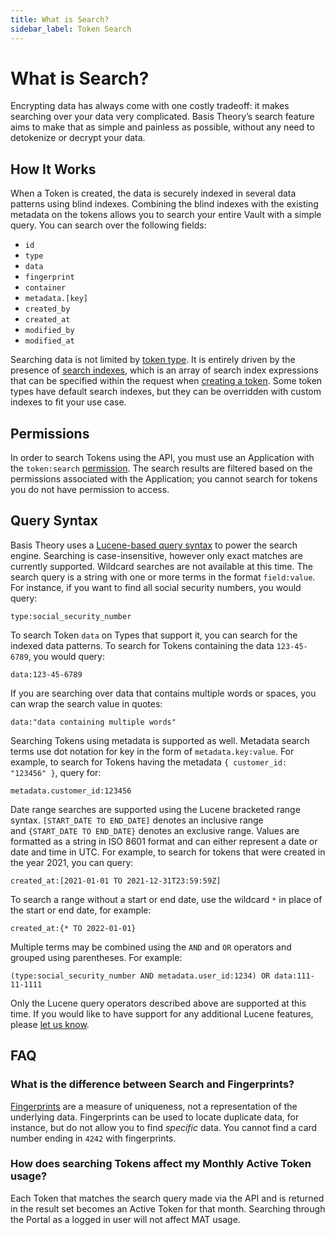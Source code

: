 ```yaml
---
title: What is Search?
sidebar_label: Token Search
---
```


# What is Search?

Encrypting data has always come with one costly tradeoff: it makes searching over your data very complicated.
Basis Theory’s search feature aims to make that as simple and painless as possible, without any need to detokenize or
decrypt your data.

## How It Works

When a Token is created, the data is securely indexed in several data patterns using blind indexes. Combining the
blind indexes with the existing metadata on the tokens allows you to search your entire Vault with a simple query.
You can search over the following fields:

- `id`
- `type`
- `data`
- `fingerprint`
- `container`
- `metadata.[key]`
- `created_by`
- `created_at`
- `modified_by`
- `modified_at`

Searching data is not limited by [token type](/docs/api/tokens/token-types). It is entirely driven by the presence of [search indexes](/docs/expressions/search-indexes), which is an array of search index expressions that can be specified within the request when [creating a token](/docs/api/tokens#create-token). Some token types have default search indexes, but they can be overridden with custom indexes to fit your use case.

## Permissions

In order to search Tokens using the API, you must use an Application with the `token:search`
[permission](/docs/api/applications/permissions#permission-types). The search results are filtered based on the
permissions associated with the Application; you cannot search for tokens you do not have permission to access.

## Query Syntax

Basis Theory uses a [Lucene-based query syntax](http://www.lucenetutorial.com/lucene-query-syntax.html) to power the
search engine. Searching is case-insensitive, however only exact matches are currently supported. Wildcard searches are
not available at this time. The search query is a string with one or more terms in the format `field:value`.
For instance, if you want to find all social security numbers, you would query:

```
type:social_security_number
```

To search Token `data` on Types that support it, you can search for the indexed data patterns. To search for Tokens
containing the data `123-45-6789`, you would query:

```
data:123-45-6789
```

If you are searching over data that contains multiple words or spaces, you can wrap the search value in quotes:

```
data:"data containing multiple words"
```

Searching Tokens using metadata is supported as well. Metadata search terms use dot notation for key in the form
of `metadata.key:value`. For example, to search for Tokens having the metadata `{ customer_id: "123456" }`, query for:

```
metadata.customer_id:123456
```

Date range searches are supported using the Lucene bracketed range syntax. `[START_DATE TO END_DATE]` denotes an
inclusive range and `{START_DATE TO END_DATE}` denotes an exclusive range. Values are formatted as a string in
ISO 8601 format and can either represent a date or date and time in UTC. For example, to search for tokens that were
created in the year 2021, you can query:

```
created_at:[2021-01-01 TO 2021-12-31T23:59:59Z]
```

To search a range without a start or end date, use the wildcard `*` in place of the start or end date, for example:

```
created_at:{* TO 2022-01-01}
```

Multiple terms may be combined using the `AND` and `OR` operators and grouped using parentheses. For example:

```
(type:social_security_number AND metadata.user_id:1234) OR data:111-11-1111
```

Only the Lucene query operators described above are supported at this time. If you would like to have support for any
additional Lucene features, please [let us know](mailto:support@basistheory.com?subject=Token).

## FAQ

### What is the difference between Search and Fingerprints?

[Fingerprints](./what-are-tokens#fingerprinting) are a measure of uniqueness,
not a representation of the underlying data. Fingerprints can be used to locate duplicate data, for instance, but do not
allow you to find _specific_ data. You cannot find a card number ending in `4242` with fingerprints.

### How does searching Tokens affect my Monthly Active Token usage?

Each Token that matches the search query made via the API and is returned in the result set becomes an Active Token for
that month. Searching through the Portal as a logged in user will not affect MAT usage.
